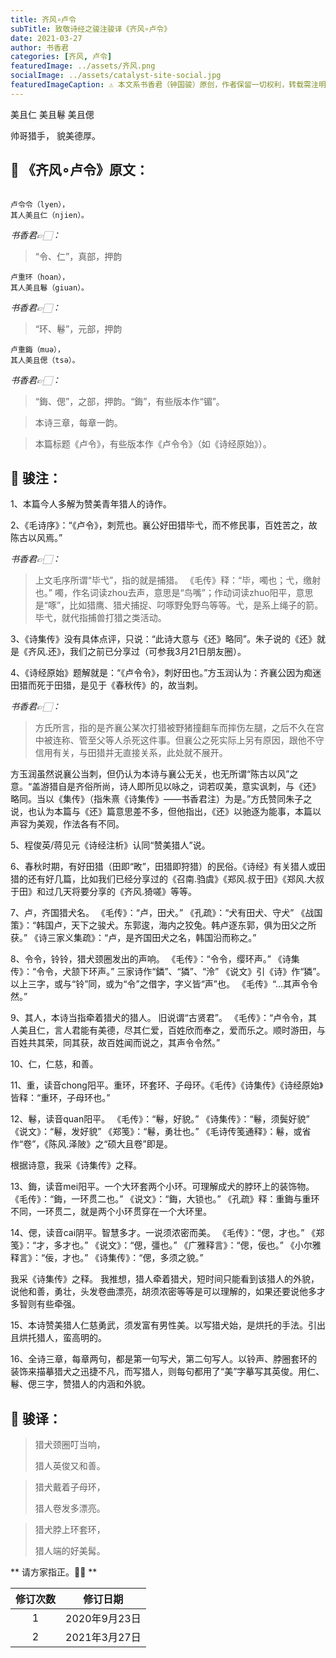 ```yaml
---
title: 齐风∘卢令
subTitle: 致敬诗经之骏注骏译《齐风∘卢令》 
date: 2021-03-27 
author: 书香君
categories: [齐风, 卢令]
featuredImage: ../assets/齐风.png
socialImage: ../assets/catalyst-site-social.jpg
featuredImageCaption: ⚠️️ 本文系书香君（钟国骏）原创，作者保留一切权利，转载需注明出处。
---
```


美且仁
美且鬈
美且偲

帅哥猎手，
貌美德厚。

## 🌼 《齐风∘卢令》原文：
```

卢令令（lyen），
其人美且仁（njien）。

```
*书香君👉🏻：* 

> “令、仁”，真部，押韵

```
卢重环（hoan），
其人美且鬈（giuan）。

```
*书香君👉🏻：* 

> “环、鬈”，元部，押韵

```
卢重鋂（muə），
其人美且偲（tsə）。

```
*书香君👉🏻：* 

> “鋂、偲”，之部，押韵。“鋂”，有些版本作“镅”。

> 本诗三章，每章一韵。

> 本篇标题《卢令》，有些版本作《卢令令》（如《诗经原始》）。

## 🍁️ 骏注：

1、本篇今人多解为赞美青年猎人的诗作。

2、《毛诗序》：“《卢令》，刺荒也。襄公好田猎毕弋，而不修民事，百姓苦之，故陈古以风焉。”

*书香君👉🏻：* 

> 上文毛序所谓“毕弋”，指的就是捕猎。
《毛传》释：“毕，噣也；弋，缴射也。”
噣，作名词读zhou去声，意思是“鸟嘴”；作动词读zhuo阳平，意思是“啄”，比如猎鹰、猎犬捕捉、叼啄野兔野鸟等等。弋，是系上绳子的箭。毕弋，就代指捕兽打猎之类活动。

3、《诗集传》没有具体点评，只说：“此诗大意与《还》略同”。朱子说的《还》就是《齐风.还》，我们之前已分享过（可参我3月21日朋友圈）。

4、《诗经原始》题解就是：“《卢令令》，刺好田也。”方玉润认为：齐襄公因为痴迷田猎而死于田猎，是见于《春秋传》的，故当刺。

*书香君👉🏻：* 

> 方氏所言，指的是齐襄公某次打猎被野猪撞翻车而摔伤左腿，之后不久在宫中被连称、管至父等人杀死这件事。但襄公之死实际上另有原因，跟他不守信用有关，与田猎并无直接关系，此处就不展开。

方玉润虽然说襄公当刺，但仍认为本诗与襄公无关，也无所谓“陈古以风”之意。“盖游猎自是齐俗所尚，诗人即所见以咏之，词若叹美，意实讽刺，与《还》略同。当以《集传》（指朱熹《诗集传》——书香君注）为是。”方氏赞同朱子之说，也认为本篇与《还》篇意思差不多，但他指出，《还》以驰逐为能事，本篇以声容为美观，作法各有不同。

5、程俊英/蒋见元《诗经注析》认同“赞美猎人”说。

6、春秋时期，有好田猎（田即“畋”，田猎即狩猎）的民俗。《诗经》有关猎人或田猎的还有好几篇，比如我们已经分享过的《召南.驺虞》《郑风.叔于田》《郑风.大叔于田》和过几天将要分享的《齐风.猗嗟》等等。

7、卢，齐国猎犬名。
《毛传》：“卢，田犬。”
《孔疏》：“犬有田犬、守犬”
《战国策》：“韩国卢，天下之骏犬。东郭逡，海内之狡兔。韩卢逐东郭，俱为田父之所获。”
《诗三家义集疏》：“卢，是齐国田犬之名，韩国沿而称之。”

8、令令，铃铃，猎犬颈圈发出的声响。
《毛传》：“令令，缨环声。”
《诗集传》：“令令，犬颔下环声。”
三家诗作“鏻”、“獜”、“泠”
《说文》引《诗》作“獜”。
以上三字，或与“铃”同，或为“令”之借字，字义皆“声”也。
《毛传》“…其声令令然。”

9、其人，本诗当指牵着猎犬的猎人。 旧说谓“古贤君”。
《毛传》：“卢令令，其人美且仁，言人君能有美德，尽其仁爱，百姓欣而奉之，爱而乐之。顺时游田，与百姓共其荣，同其获，故百姓闻而说之，其声令令然。”

10、仁，仁慈，和善。

11、重，读音chong阳平。重环，环套环、子母环。《毛传》《诗集传》《诗经原始》皆释：“重环，子母环也。”

12、鬈，读音quan阳平。
《毛传》：“鬈，好貌。”
《诗集传》：“鬈，须鬓好貌”
《说文》：“鬈，发好貌”
《郑笺》：“鬈，勇壮也。”
《毛诗传笺通释》：鬈，或省作“卷”，《陈风.泽陂》之“硕大且卷”即是。

根据诗意，我采《诗集传》之释。

13、鋂，读音mei阳平。一个大环套两个小环。可理解成犬的脖环上的装饰物。
《毛传》：“鋂，一环贯二也。”
《说文》：“鋂，大锁也。”
《孔疏》释：重鋂与重环不同，一环贯二，就是两个小环贯穿在一个大环里。

14、偲，读音cai阴平。智慧多才。一说须浓密而美。
《毛传》：“偲，才也。”
《郑笺》：“才，多才也。”
《说文》：“偲，彊也。”
《广雅释言》：“偲，佞也。”
《小尔雅释言》：“佞，才也。”
《诗集传》：“偲，多须之貌。”

我采《诗集传》之释。
我推想，猎人牵着猎犬，短时间只能看到该猎人的外貌，说他和善，勇壮，头发卷曲漂亮，胡须浓密等等是可以理解的，如果还要说他多才多智则有些牵强。

15、本诗赞美猎人仁慈勇武，须发富有男性美。以写猎犬始，是烘托的手法。引出且烘托猎人，蛮高明的。

16、全诗三章，每章两句，都是第一句写犬，第二句写人。以铃声、脖圈套环的装饰来描摹猎犬之迅捷不凡，而写猎人，则每句都用了“美”字摹写其英俊。用仁、鬈、偲三字，赞猎人的内涵和外貌。

## 🍁️ 骏译：

> 猎犬颈圈叮当响，
> 
> 猎人英俊又和善。

> 猎犬戴着子母环，
> 
> 猎人卷发多漂亮。

> 猎犬脖上环套环，
> 
> 猎人端的好美髯。

** 请方家指正。🙏🏻 **

| 修订次数      | 修订日期 | 
|   :----: |    :----:   | 
| 1    | 2020年9月23日       | 
| 2    | 2021年3月27日       | 
